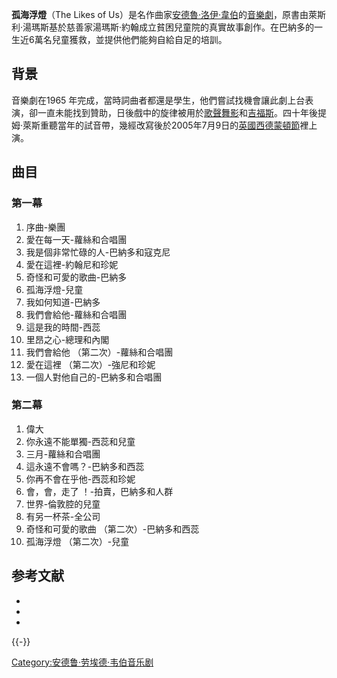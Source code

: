 {{Infobox Musical
|name= 孤海浮燈
|subtitle=2005 [[Sydmonton_Festival|Sydmonton Festival]]
|image=|caption= Original cast rcording
|music= [[安德魯·洛伊·韋伯|安德魯·洛伊·韋伯]]
|lyrics= [[提姆·萊斯|提姆·萊斯]]
|book= [[提姆·萊斯|提姆·萊斯]],Stephen Fry
|basis=萊斯利·湯瑪斯(Leslie Thomas) 
|productions=[[Really_Useful_Group_Ltd|Really Useful Group Ltd]]
 <!-- Please do not include production-specific (acting, directing, etc.) awards -->
|awards= 
}}
'''孤海浮燈'''（The Likes of Us）是名作曲家[[安德魯·洛伊·韋伯|安德魯·洛伊·韋伯]]的[[音樂劇|音樂劇]]，原書由萊斯利·湯瑪斯基於慈善家湯瑪斯·約翰成立貧困兒童院的真實故事創作。在巴納多的一生近6萬名兒童獲救，並提供他們能夠自給自足的培訓。

== 背景 ==
音樂劇在1965 年完成，當時詞曲者都還是學生，他們嘗試找機會讓此劇上台表演，卻一直未能找到贊助，日後戲中的旋律被用於[[歌聲舞影|歌聲舞影]]和[[吉福斯|吉福斯]]。四十年後提姆‧萊斯重聽當年的試音帶，幾經改寫後於2005年7月9日的[[英國|英國]][[西德蒙頓節|西德蒙頓節]]裡上演。

== 曲目 ==
=== 第一幕 ===
# 序曲-樂團
# 愛在每一天-蘿絲和合唱團
# 我是個非常忙碌的人-巴納多和寇克尼
# 愛在這裡-約翰尼和珍妮
# 奇怪和可愛的歌曲-巴納多
# 孤海浮燈-兒童
# 我如何知道-巴納多
# 我們會給他-蘿絲和合唱團
# 這是我的時間-西蕊
# 里昂之心-總理和內閣
# 我們會給他 （第二次）-蘿絲和合唱團
# 愛在這裡 （第二次）-強尼和珍妮
# 一個人對他自己的-巴納多和合唱團
=== 第二幕 ===
# 偉大
# 你永遠不能單獨-西蕊和兒童
# 三月-蘿絲和合唱團
# 這永遠不會嗎？-巴納多和西蕊
# 你再不會在乎他-西蕊和珍妮
# 會，會，走了 ！-拍賣，巴納多和人群
# 世界-倫敦腔的兒童
# 有另一杯茶-全公司
# 奇怪和可愛的歌曲 （第二次）-巴納多和西蕊 
# 孤海浮燈 （第二次）-兒童
== 参考文献 ==
{{Reflist}}
* {{Cite web |url = http://www.nomadtheatre.com/a-directors-highs-and-lows-of-staging-a-musical-without-a-book/ |title = A director’s highs and lows of staging a musical without a book |language = en |deadurl = yes |archiveurl = https://web.archive.org/web/20110809044248/http://www.nomadtheatre.com/a-directors-highs-and-lows-of-staging-a-musical-without-a-book/ |archivedate = 2011-08-09 |access-date = 2014-10-09 }} 
* {{Cite web |url = http://www.guidetomusicaltheatre.com |title = The Likes of Us synopsis and production history |language = en |accessdate = 2020-10-06 |archive-date = 2020-02-17 |archive-url = https://web.archive.org/web/20200217103003/http://www.guidetomusicaltheatre.com/ |dead-url = no }} 
* {{Cite web |url = http://www.playbill.com |title = article |language = en |accessdate = 2 Jul 2008 |archive-date = 2020-09-28 |archive-url = https://web.archive.org/web/20200928231302/https://www.playbill.com/ |dead-url = no }} 

{{-}}
{{Andrew Lloyd Webber}}

[[Category:安德鲁·劳埃德·韦伯音乐剧|Category:安德鲁·劳埃德·韦伯音乐剧]]